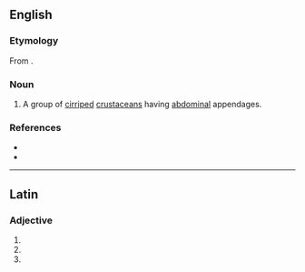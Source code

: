 {{also|Abdominalia}}
==English==

===Etymology===
From {{der|en|la|-}}.

===Noun===
{{en-plural noun}}

# {{lb|en|zoology}} A group of [[cirriped]] [[crustacean]]s having [[abdominal]] appendages.

===References===
* {{R:OneLook}}
* {{R:Century 1911}}

----

==Latin==

===Adjective===
{{la-adj-form|abdominālia}}

# {{inflection of|abdominālis||nom|n|p|lang=la}}
# {{inflection of|abdominālis||acc|n|p|lang=la}}
# {{inflection of|abdominālis||voc|n|p|lang=la}}